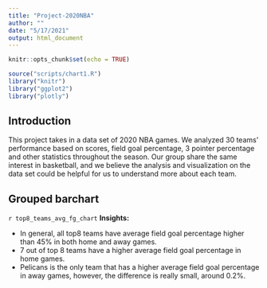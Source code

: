 ```yaml
---
title: "Project-2020NBA"
author: ""
date: "5/17/2021"
output: html_document
---
```


```r
knitr::opts_chunk$set(echo = TRUE)
```

```r
source("scripts/chart1.R")
library("knitr")
library("ggplot2")
library("plotly")
```

## Introduction
This project takes in a data set of 2020 NBA games. We analyzed 30 teams' performance based on scores, field goal percentage, 3 pointer percentage and other statistics throughout the season. Our group share the same interest in basketball, and we believe the analysis and visualization on the data set could be helpful for us to understand more about each team.

## Grouped barchart
`r top8_teams_avg_fg_chart`
**Insights:**

* In general, all top8 teams have average field goal percentage higher than 45%
in both home and away games.
* 7 out of top 8 teams have a higher average field goal percentage in home games.
* Pelicans is the only team that has a higher average field goal percentage in
away games, however, the difference is really small, around 0.2%.
